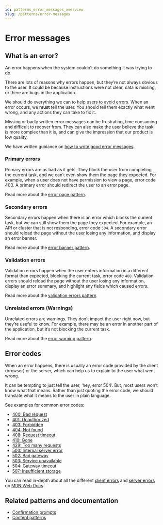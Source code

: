 ```yaml
---
id: patterns_error_messages_overview
slug: /patterns/error-messages
---
```


# Error messages

## What is an error?
An error happens when the system couldn’t do something it was trying to do.

There are lots of reasons why errors happen, but they’re not always obvious to the user. It could be because instructions were not clear, data is missing, or there are bugs in the application.

We should do everything we can to [help users to avoid errors](./error_help_users_avoid_errors.mdx). When an error occurs, we **must** tell the user. You should tell them exactly what went wrong, and any actions they can take to fix it.

Missing or badly written error messages can be frustrating, time consuming and difficult to recover from. They can also make the user believe the task is more complex than it is, and can give the impression that our product is low quality.

We have written guidance on [how to write good error messages](./error_writing.mdx).

### Primary errors
Primary errors are as bad as it gets. They block the user from completing the current task, and we can’t even show them the page they expected. For example, when a user does not have permission to view a page, error code 403. A primary error should redirect the user to an error page.

Read more about the [error page pattern](./error_pages.mdx).

### Secondary errors
Secondary errors happen when there is an error which blocks the current task, but we can still show them the page they expected. For example, an API or cluster that is not responding, error code `504`. A secondary error should reload the page without the user losing any information, and display an error banner.

Read more about the [error banner pattern](./error_banners.mdx).

### Validation errors
Validation errors happen when the user enters information in a different format than expected, blocking the current task, error code `400`. Validation errors should reload the page without the user losing any information, display an error summary, and highlight any fields which caused errors.

Read more about the [validation errors pattern](./error_validation.mdx).

### Unrelated errors (Warnings)
Unrelated errors are warnings. They don’t impact the user right now, but they’re useful to know. For example, there may be an error in another part of the application, but it’s not blocking the current task.

Read more about the [error warning pattern](./error_warning.mdx).

## Error codes
When an error happens, there is usually an error code provided by the client (browser) or the server, which can help us to explain to the user what went wrong.

It can be tempting to just tell the user, ‘hey, error 504’. But, most users won’t know what that means. Rather than just quoting the error code, we should translate what it means to the user in plain language.

See examples for common error codes:
- [400: Bad request](./error_examples.mdx#400-bad-request)
- [401: Unauthorized](./error_examples.mdx#401-unauthorized)
- [403: Forbidden](./error_examples.mdx#403-forbidden)
- [404: Not found](./error_examples.mdx#404-not-found)
- [408: Request timeout](./error_examples.mdx#408-request-timeout)
- [410: Gone](./error_examples.mdx#410-gone)
- [429: Too many requests](./error_examples.mdx#429-too-many-requests)
- [500: Internal server error](./error_examples.mdx#500-internal-server-error)
- [502: Bad gateway](./error_examples.mdx#502-bad-gateway)
- [503: Service unavailable](./error_examples.mdx#503-service-unavailable)
- [504: Gateway timeout](./error_examples.mdx#504-gateway-timeout)
- [507: Insufficient storage](./error_examples.mdx#507-insufficient-storage)


You can read in-depth about all the different [client errors](https://developer.mozilla.org/en-US/docs/Web/HTTP/Status#client_error_responses) and [server errors](https://developer.mozilla.org/en-US/docs/Web/HTTP/Status#server_error_responses) on [MDN Web Docs](https://developer.mozilla.org/en-US/).

## Related patterns and documentation
- [Confirmation prompts](./overview.mdx)
- [Content patterns](./overview.mdx)
